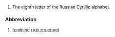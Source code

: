 #The eighth letter of the Russian [[Cyrillic]] alphabet.

===Abbreviation===

# [[feminine]] ([[женственно]])